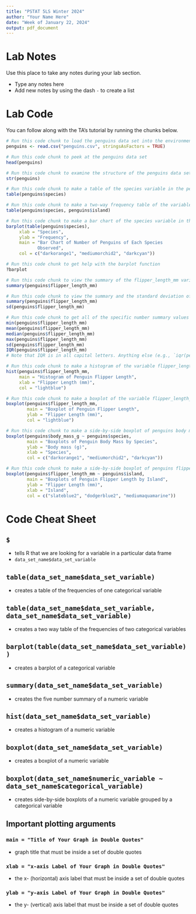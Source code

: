 ```yaml
---
title: "PSTAT 5LS Winter 2024"
author: "Your Name Here"
date: "Week of January 22, 2024"
output: pdf_document 
---
```


# Lab Notes

Use this place to take any notes during your lab section.

- Type any notes here
- Add new notes by using the dash `-` to create a list

# Lab Code

You can follow along with the TA's tutorial by running the chunks below. 

```r
# Run this code chunk to load the penguins data set into the environment
penguins <- read.csv("penguins.csv", stringsAsFactors = TRUE)
```

```r
# Run this code chunk to peek at the penguins data set
head(penguins)
```

```r
# Run this code chunk to examine the structure of the penguins data set
str(penguins)
```

```r
# Run this code chunk to make a table of the species variable in the penguins data
table(penguins$species)
```

```r
# Run this code chunk to make a two-way frequency table of the variables species and island in the penguins data
table(penguins$species, penguins$island)
```

```r
# Run this code chunk to make a bar chart of the species variable in the penguins data
barplot(table(penguins$species),
     xlab = "Species",
     ylab = "Frequency",
     main = "Bar Chart of Number of Penguins of Each Species 
            Observed",
     col = c("darkorange1", "mediumorchid2", "darkcyan"))
```

```r
# Run this code chunk to get help with the barplot function
?barplot
```

```r
# Run this code chunk to view the summary of the flipper_length_mm variable in the penguins data
summary(penguins$flipper_length_mm)
```

```r
# Run this code chunk to view the summary and the standard deviation of the flipper_length_mm variable in the penguins data
summary(penguins$flipper_length_mm)
sd(penguins$flipper_length_mm)
```

```r
# Run this code chunk to get all of the specific number summary values
min(penguins$flipper_length_mm)
mean(penguins$flipper_length_mm)
median(penguins$flipper_length_mm)
max(penguins$flipper_length_mm)
sd(penguins$flipper_length_mm)
IQR(penguins$flipper_length_mm)
# Note that IQR is in all capital letters. Anything else (e.g., `iqr(penguins$flipper_length_mm)`) would give you an error
```

```r
# Run this code chunk to make a histogram of the variable flipper_length_mm in the penguins data. When you make your own histograms, be sure to add the `main` and `xlab` labels for better readability 
hist(penguins$flipper_length_mm,
     main = "Histogram of Penguin Flipper Length",
     xlab = "Flipper Length (mm)",
     col = "lightblue")
```

```r
# Run this code chunk to make a boxplot of the variable flipper_length_mm in the penguins data. Don't forget a title using `main` and a y-axis label using `ylab`.
boxplot(penguins$flipper_length_mm,
        main = "Boxplot of Penguin Flipper Length",
        ylab = "Flipper Length (mm)",
        col = "lightblue")
```

```r
# Run this code chunk to make a side-by-side boxplot of penguins body mass by the categorical variable `species`
boxplot(penguins$body_mass_g ~ penguins$species,
        main = "Boxplots of Penguin Body Mass by Species",
        ylab = "Body mass (g)",
        xlab = "Species",
        col = c("darkorange1", "mediumorchid2", "darkcyan"))
```

```r
# Run this code chunk to make a side-by-side boxplot of penguins flipper length by the categorical variable `island`
boxplot(penguins$flipper_length_mm ~ penguins$island,
        main = "Boxplots of Penguin Flipper Length by Island",
        ylab = "Flipper Length (mm)",
        xlab = "Island",
        col = c("slateblue2", "dodgerblue2", "mediumaquamarine"))
```

# Code Cheat Sheet

## `$`
- tells R that we are looking for a variable in a particular data frame
- `data_set_name$data_set_variable`

## `table(data_set_name$data_set_variable)`
- creates a table of the frequencies of one categorical variable

## `table(data_set_name$data_set_variable, data_set_name$data_set_variable)`
- creates a two way table of the frequencies of two categorical variables

## `barplot(table(data_set_name$data_set_variable))`
- creates a barplot of a categorical variable

## `summary(data_set_name$data_set_variable)`
- creates the five number summary of a numeric variable

## `hist(data_set_name$data_set_variable)`
- creates a histogram of a numeric variable

## `boxplot(data_set_name$data_set_variable)`
- creates a boxplot of a numeric variable

## `boxplot(data_set_name$numeric_variable ~ data_set_name$categorical_variable)`
- creates side-by-side boxplots of a numeric variable grouped by a categorical variable

## Important plotting arguments

### `main = "Title of Your Graph in Double Quotes"`
- graph title that must be inside a set of double quotes

### `xlab = "x-axis Label of Your Graph in Double Quotes"`
- the x- (horizontal) axis label that must be inside a set of double quotes

### `ylab = "y-axis Label of Your Graph in Double Quotes"`
- the y- (vertical) axis label that must be inside a set of double quotes

